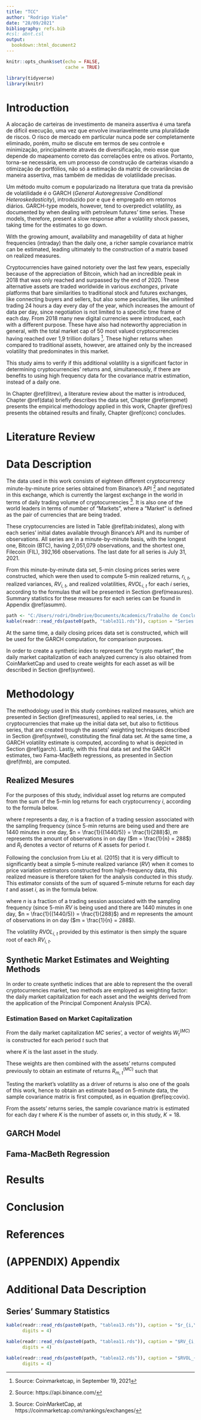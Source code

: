 ```yaml
---
title: "TCC"
author: "Rodrigo Viale"
date: "28/09/2021"
bibliography: refs.bib  
#csl: abnt.csl
output:
  bookdown::html_document2
---
```


```r
knitr::opts_chunk$set(echo = FALSE, 
                      cache = TRUE)
```

```r
library(tidyverse)
library(knitr)
```

# Introduction {#intro}

A alocação de carteiras de investimento de maneira assertiva é uma tarefa de difícil execução, uma vez que envolve invariavelmente uma pluralidade de riscos. O risco de mercado em particular nunca pode ser completamente eliminado, porém, muito se discute em termos de seu controle e minimização, principalmente através de diversificação, meio esse que depende do mapeamento correto das correlações entre os ativos. Portanto, torna-se necessária, em um processo de construção de carteiras visando a otimização de portfólios, não só a estimação da matriz de covariâncias de maneira assertiva, mas também de medidas de volatilidade precisas.

Um método muito comum e popularizado na literatura que trata da previsão de volatilidade é o GARCH (*General Autoregressive Conditional Heteroskedasticity*), introduzido por \citeonline{Bollersev86} e que é empregado em retornos diários. GARCH-type models, however, tend to overpredict volatility, as documented by \citeonline{Nomikos11} when dealing with petroleum futures' time series. These models, therefore, present a slow response after a volatility shock passes, taking time for the estimates to go down.

With the growing amount, availability and managebility of data at higher frequencies (intraday) than the daily one, a richer sample covariance matrix can be estimated, leading ultimately to the construction of a matrix based on realized measures. 

Cryptocurrencies have gained notoriety over the last few years, especially because of the appreciation of Bitcoin, which had an incredible peak in 2018 that was only reached and surpassed by the end of 2020. These alternative assets are traded worldwide in various *exchanges*, private platforms that bare similarities to traditional stock and futures exchanges, like connecting buyers and sellers, but also some pecularities, like unlimited trading 24 hours a day every day of the year, which increases the amount of data per day, since negotiation is not limited to a specific time frame of each day. From 2018 many new digital currencies were introduced, each with a different purpose. These have also had noteworthy appreciation in general, with the total market cap of 50 most valued cryptocurrencies having reached over 1,9 trillion dollars ^[Source: Coinmarketcap, in September 19, 2021]. These higher returns when compared to traditional assets, however, are attained only by the increased volatility that predominates in this market.

This study aims to verify if this additional volatility is a significant factor in determining cryptocurrencies' returns and, simultaneously, if there are benefits to using high frequency data for the covariance matrix estimation, instead of a daily one.

In Chapter \@ref(litrev), a literature review about the matter is introduced, Chapter \@ref(data) briefly describes the data set, Chapter \@ref(empmet) presents the empirical methodology applied in this work, Chapter \@ref(res) presents the obtained results and finally, Chapter \@ref(conc) concludes.

# Literature Review {#litrev}

# Data Description {#data}

The data used in this work consists of eighteen different cryptocurrency minute-by-minute price series obtained from Binance's API ^[Source: https://api.binance.com/] and negotiated in this  exchange, which is currently the largest exchange in the world in terms of daily trading volume of cryptocurrencies ^[Source: CoinMarketCap, at https://coinmarketcap.com/rankings/exchanges/]. It is also one of the world leaders in terms of number of "Markets", where a "Market" is defined as the pair of currencies that are being traded.

These cryptocurrencies are listed in Table \@ref(tab:inidates), along with each series' initial dates available through Binance's API and its number of observations. All series are in a minute-by-minute basis, with the longest one, Bitcoin (BTC), having 2,051,079 observations, and the shortest one, Filecoin (FIL), 392,166 observations. The last date for all series is July 31, 2021. 

From this minute-by-minute data set, 5-min closing prices series were constructed, which were then used to compute 5-min realized returns, $r_{i,\ t}$, realized variances, $RV_{i,\ t}$, and realized volatilities, $RVOL_{i,\ t}$ for each $i$ series, according to the formulas that will be presented in Section \@ref(measures). Summary statistics for these measures for each series can be found in Appendix \@ref(asumm).

```r
path <- "C:/Users/rodri/OneDrive/Documents/Academics/Trabalho de Conclusão de Curso/tcc/Print/"
kable(readr::read_rds(paste0(path, "table311.rds")), caption = "Series' Initial Dates, Number of Observations and NAs")
```

At the same time, a daily closing prices data set is constructed, which will be used for the GARCH computation, for comparison purposes.

In order to create a synthetic index to represent the "crypto market", the daily market capitalization of each analyzed currency is also obtained from CoinMarketCap and used to create weights for each asset as will be described in Section \@ref(syntwei).

# Methodology {#empmet}

The methodology used in this study combines realized measures, which are presented in Section \@ref(measures), applied to real series, i.e. the cryptocurrencies that make up the initial data set, but also to fictitious series, that are created trough the assets' weighting techniques described in Section \@ref(syntwei), constituting the final data set. At the same time, a GARCH volatility estimate is computed, according to what is depicted in Section \@ref(garch). Lastly, with this final data set and the GARCH estimates, two Fama-MacBeth regressions, as presented in Section \@ref(fmb), are computed.

## Realized Mesures {#measures}

For the purposes of this study, individual asset log returns are computed from the sum of the 5-min log returns for each cryptocurrency $i$, according to the formula below.

\begin{equation}
(\#eq:ri)
r_{i,\ t} = \sum_{j = 1}^{m} r_{i,\ t - 1 + j n}\\
\end{equation}

\begin{equation}
(\#eq:r)
R_t = \begin{bmatrix}
r_{1,\ t}\\
r_{2,\ t}\\
... \\
r_{K,\ t}
\end{bmatrix}
\end{equation}

where $t$ represents a day, $n$ is a fraction of a trading session associated with the sampling frequency (since 5-min returns are being used and there are 1440 minutes in one day, $n = \frac{1}{(1440/5)} = \frac{1}{288}$), $m$ represents the amount of observations in on day ($m = \frac{1}{n} = 288$) and $R_t$ denotes a vector of returns of $K$ assets for period $t$.

Following the conclusion from Liu et al. (2015) that it is very difficult to significantly beat a simple 5-minute realized variance ($RV$) when it comes to price variation estimators constructed from high-frequency data, this realized measure is therefore taken for the analysis conducted in this study. This estimator consists of the sum of squared 5-minute returns for each day $t$ and asset $i$, as in the formula below.

\begin{equation}
(\#eq:rv)
RV_{i,\ t} = \sum_{j = 1}^{m} r_{i,\ t - 1 + j n}^{2}
\end{equation}

where $n$ is a fraction of a trading session associated with the sampling frequency (since 5-min $RV$ is being used and there are 1440 minutes in one day, $n = \frac{1}{(1440/5)} = \frac{1}{288}$) and $m$ represents the amount of observations in on day ($m = \frac{1}{n} = 288$).

The volatility $RVOL_{i,\ t}$ provided by this estimator is then simply the square root of each $RV_{i,\ t}$.

\begin{equation}
(\#eq:rvol)
RVOL_{i,\ t} = \sqrt{RV_{i, t}}
\end{equation}

## Synthetic Market Estimates and Weighting Methods {#syntwei}

In order to create synthetic indices that are able to represent the the overall cryptocurrencies market, two methods are employed as weighting factor: the daily market capitalization for each asset and the weights derived from the application of the Principal Component Analysis (PCA).

### Estimation Based on Market Capitalization

From the daily market capitalization $MC$ series', a vector of weights $W_t^{(MC)}$ is constructed for each period $t$ such that

\begin{equation}
(\#eq:wi)
w_{i,\ t} = \frac{MC_{i, t}}{\sum_{j = 1}^K MC_{j, t}}\\
\end{equation}

\begin{equation}
(\#eq:wmc)
W_{MC,\ t}=
\begin{bmatrix}
w_{1,\ t} \\
w_{2,\ t} \\
... \\
w_{K,\ t} \\
\end{bmatrix}
\end{equation}

where $K$ is the last asset in the study.

These weights are then combined with the assets' returns computed previously to obtain an estimate of \emph{market} returns $R_{m,\ t}^{(MC)}$ such that

\begin{equation}
(\#eq:rm)
R_{m,\ t}^{(MC)} = W_{MC,\ t}^T \times R_t.
\end{equation}

Testing the market's volatility as a driver of returns is also one of the goals of this work, hence to obtain an estimate based on 5-minute data, the sample covariance matrix is first computed, as in equation \@ref(eq:covix).

From the assets' returns series, the sample covariance matrix is estimated for each day $t$
\begin{equation}
(\#eq:covix)
S_t^{(5min)} = 
\begin{bmatrix} 
s_{1,\ 1} & s_{1,\ 2} & ... & s_{1,\ K}\\
s_{2,\ 1} & s_{2,\ 2} & ... & s_{2,\ K}\\
... & ... & ... & ...\\
s_{K,\ 1} & s_{K,\ 2} & ... & s_{K,\ K}\\
\end{bmatrix},
\end{equation}
where $K$ is the number of assets or, in this study, $K = 18$.



## GARCH Model {#garch}


## Fama-MacBeth Regression {#fmb}




# Results {#res}





# Conclusion {#conc}


# References {-}

<div id="refs"></div>


# (APPENDIX) Appendix {-}

# Additional Data Description
## Series' Summary Statistics {#asumm}

```r
kable(readr::read_rds(paste0(path, "tablea13.rds")), caption = "$r_{i,\ t}$ summary statistics",
      digits = 4)
```

```r
kable(readr::read_rds(paste0(path, "tablea11.rds")), caption = "$RV_{i,\ t}$ summary statistics",
      digits = 4)

```

```r
kable(readr::read_rds(paste0(path, "tablea12.rds")), caption = "$RVOL_{i,\ t}$ summary statistics",
      digits = 4)
```

